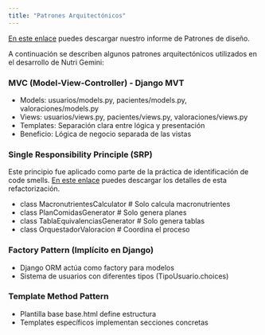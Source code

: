 ```yaml
---
title: "Patrones Arquitectónicos"
---
```


<a href="./recursos/Artículo - Patrones de diseño Sanabria Montoya, Sanchéz Rivera.pdf" download>En este enlace</a> puedes descargar nuestro informe de Patrones de diseño.

A continuación se describen algunos patrones arquitectónicos utilizados en el desarrollo de Nutri Gemini:

### MVC (Model-View-Controller) - Django MVT

- Models: usuarios/models.py, pacientes/models.py, valoraciones/models.py
- Views: usuarios/views.py, pacientes/views.py, valoraciones/views.py
- Templates: Separación clara entre lógica y presentación
- Beneficio: Lógica de negocio separada de las vistas

### Single Responsibility Principle (SRP)

Este principio fue aplicado como parte de la práctica de identificación de code smells. <a href="./recursos/Practica de Code Smells Sanabria, Sanchez (1).pdf" download>En este enlace</a> puedes descargar los detalles de esta refactorización.

- class MacronutrientesCalculator    # Solo calcula macronutrientes
- class PlanComidasGenerator         # Solo genera planes
- class TablaEquivalenciasGenerator  # Solo genera tablas
- class OrquestadorValoracion        # Coordina el proceso

### Factory Pattern (Implícito en Django)

- Django ORM actúa como factory para modelos
- Sistema de usuarios con diferentes tipos (TipoUsuario.choices)

### Template Method Pattern

- Plantilla base base.html define estructura
- Templates específicos implementan secciones concretas